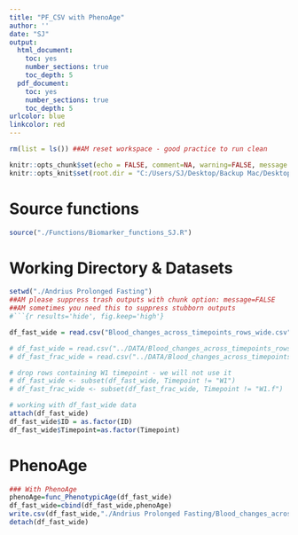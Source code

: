 ```yaml
---
title: "PF_CSV with PhenoAge"
author: ''
date: "SJ"
output:
  html_document:
    toc: yes
    number_sections: true
    toc_depth: 5
  pdf_document:
    toc: yes
    number_sections: true
    toc_depth: 5
urlcolor: blue
linkcolor: red
---
```

```r
rm(list = ls()) ##AM reset workspace - good practice to run clean
```

```r
knitr::opts_chunk$set(echo = FALSE, comment=NA, warning=FALSE, message = FALSE,results = 'hide')
knitr::opts_knit$set(root.dir = "C:/Users/SJ/Desktop/Backup Mac/Desktop/STUDY/Usyd Statistician")
```

# Source functions

```r
source("./Functions/Biomarker_functions_SJ.R")
```

# Working Directory & Datasets
```r
setwd("./Andrius Prolonged Fasting")
##AM please suppress trash outputs with chunk option: message=FALSE
##AM sometimes you need this to suppress stubborn outputs
#```{r results='hide', fig.keep='high'}

df_fast_wide = read.csv("Blood_changes_across_timepoints_rows_wide.csv")

# df_fast_wide = read.csv("../DATA/Blood_changes_across_timepoints_rows_wide_AM.csv",header=T,sep=",")
# df_fast_frac_wide = read.csv("../DATA/Blood_changes_across_timepoints_rows_wide_fractions_AM.csv",header=T,sep=",")

# drop rows containing W1 timepoint - we will not use it
# df_fast_wide <- subset(df_fast_wide, Timepoint != "W1")
# df_fast_frac_wide <- subset(df_fast_frac_wide, Timepoint != "W1.f")

# working with df_fast_wide data
attach(df_fast_wide)
df_fast_wide$ID = as.factor(ID)
df_fast_wide$Timepoint=as.factor(Timepoint)
```

# PhenoAge

```r
### With PhenoAge
phenoAge=func_PhenotypicAge(df_fast_wide)
df_fast_wide=cbind(df_fast_wide,phenoAge)
write.csv(df_fast_wide,"./Andrius Prolonged Fasting/Blood_changes_across_timepoints_rows_wide_SJ.csv",row.names = T)
detach(df_fast_wide)
```